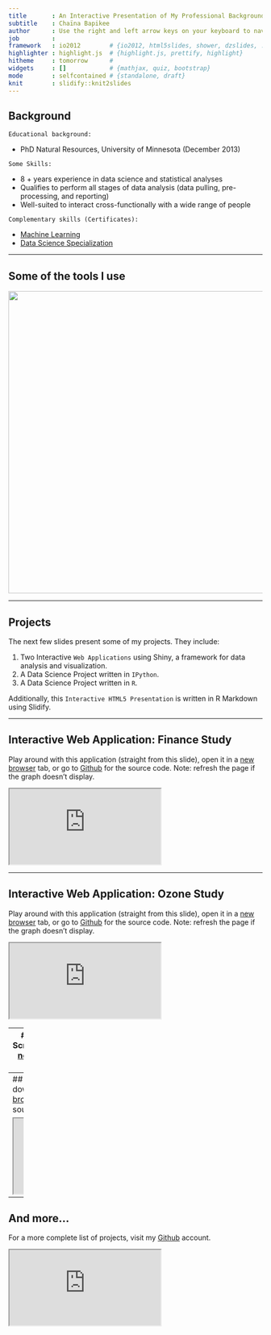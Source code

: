 ```yaml
---
title       : An Interactive Presentation of My Professional Background
subtitle    : Chaïna Bapikee
author      : Use the right and left arrow keys on your keyboard to navigate through this presentation
job         : 
framework   : io2012        # {io2012, html5slides, shower, dzslides, ...}
highlighter : highlight.js  # {highlight.js, prettify, highlight}
hitheme     : tomorrow      # 
widgets     : []            # {mathjax, quiz, bootstrap}
mode        : selfcontained # {standalone, draft}
knit        : slidify::knit2slides
---
```


## Background

```
Educational background:
```
* PhD Natural Resources, University of Minnesota (December 2013)

```
Some Skills:
```
* 8 + years experience in data science and statistical analyses
* Qualifies to perform all stages of data analysis (data pulling, pre-processing, and reporting)
* Well-suited to interact cross-functionally with a wide range of people 

```
Complementary skills (Certificates):
```
* <a href="https://www.coursera.org/course/ml" target="_blank">Machine Learning</a>
* <a href="https://www.coursera.org/specialization/jhudatascience/1?utm_medium=listingPage" target="_blank">Data Science Specialization</a>

---

## Some of the tools I use

<img class ='center' src='./image/tools.jpg' height=600px/>


---

## Projects

The next few slides present some of my projects. They include: 

1. Two Interactive `Web Applications` using Shiny, a framework for data analysis and visualization.
2. A Data Science Project written in `IPython`.
3. A Data Science Project written in `R`.

Additionally, this `Interactive HTML5 Presentation` is written in R Markdown using Slidify.

---


## Interactive Web Application: Finance Study
Play around with this application (straight from this slide), open it in a <a href="https://prim8.shinyapps.io/Finance/" target="_blank">new browser</a> tab, or go to
<a href="https://github.com/Prim8/Web_applications/tree/master/Finance" target="_blank">Github</a> for the source code. Note: refresh the page if the graph doesn't display.

<iframe src=https://prim8.shinyapps.io/Finance/></iframe>

---

## Interactive Web Application: Ozone Study
Play around with this application (straight from this slide), open it in a <a href="https://prim8.shinyapps.io/Ozone/" target="_blank">new browser</a> tab, or go to
<a href="https://github.com/Prim8/Web_applications/tree/master/Ozone" target="_blank">Github</a> for the source code. Note: refresh the page if the graph doesn't display.

<iframe src=https://prim8.shinyapps.io/Ozone/></iframe>

---
## Data Science Project in IPython
Scroll down this document, open it in a 
<a href="http://nbviewer.ipython.org/github/Prim8/Data_Analysis_Python/blob/master/Food_truck_profits.ipynb" target="_blank">new browser</a> tab, or go to 
<a href="https://github.com/Prim8/Data_Analysis_Python" target="_blank">Github</a> for the source code.

<iframe src=http://nbviewer.ipython.org/github/Prim8/Data_Analysis_Python/blob/master/Food_truck_profits.ipynb></iframe>

---
## Data Science Project in R
Scroll down this document, open it in a 
<a href="http://htmlpreview.github.io/?https://github.com/Prim8/Data_Analysis_R/blob/master/Activity_monitoring/Activity_monitoring.html" target="_blank">new browser</a> tab, or go to 
<a href="https://github.com/Prim8/Data_Analysis_R/tree/master/Activity_monitoring" target="_blank">Github</a> for the source code.

<iframe src=http://htmlpreview.github.io/?https://github.com/Prim8/Data_Analysis_R/blob/master/Activity_monitoring/Activity_monitoring.html></iframe>

---

## And more...

For a more complete list of projects, visit my <a href="https://github.com/Prim8" target="_blank">Github</a> account. 

<iframe src=http://nbviewer.ipython.org/github/Prim8/></iframe>





